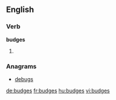 ==English==

===Verb===
'''budges'''

# {{third-person singular of|budge}}

===Anagrams===
* [[debugs#English|debugs]]

[[de:budges]]
[[fr:budges]]
[[hu:budges]]
[[vi:budges]]